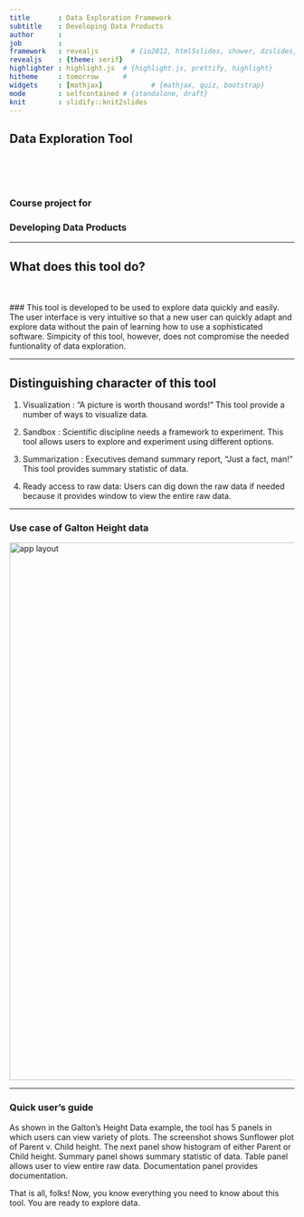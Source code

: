 ```yaml
---
title       : Data Exploration Framework
subtitle    : Developing Data Products
author      :
job         : 
framework   : revealjs        # {io2012, html5slides, shower, dzslides, ...}
revealjs    : {theme: serif}
highlighter : highlight.js  # {highlight.js, prettify, highlight}
hitheme     : tomorrow      # 
widgets     : [mathjax]            # {mathjax, quiz, bootstrap}
mode        : selfcontained # {standalone, draft}
knit        : slidify::knit2slides
---
```


<h2 align='left'> Data Exploration Tool </h2>
<br><br><br>
<h3> Course project for</h3>
<h3> Developing Data Products</h3>

---

## What does this tool do?
<br><br>
### This tool is developed to be used to explore data quickly and easily. The user interface is very intuitive so that a new user can quickly adapt and explore data without the pain of learning how to use a sophisticated software. Simpicity of this tool, however, does not compromise the needed funtionality of data exploration.

---

## Distinguishing character of this tool

1. Visualization : "A picture is worth thousand words!" This tool provide a number of ways to visualize data.

2. Sandbox : Scientific discipline needs a framework to experiment. This tool allows users to explore and experiment using different options.

3. Summarization : Executives demand summary report, "Just a fact, man!" This tool provides summary statistic of data.

4. Ready access to raw data: Users can dig down the raw data if needed because it provides window to view the entire raw data.

---

### Use case of Galton Height data

<img src="assets/img/galton.png" alt="app layout" style="width: 950px;"/>

---

### Quick user's guide

As shown in the Galton's Height Data example, the tool has 5 panels in which users can view variety of plots. The screenshot shows Sunflower plot of Parent v. Child height. The next panel show histogram of either Parent or Child height. Summary panel shows summary statistic of data. Table panel allows user to view entire raw data. Documentation panel provides documentation.

That is all, folks! Now, you know everything you need to know about this tool. You are ready to explore data.

